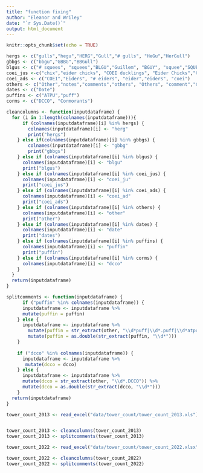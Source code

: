 ```yaml
---
title: "function fixing"
author: "Eleanor and Wriley"
date: "`r Sys.Date()`"
output: html_document
---
```


```r
knitr::opts_chunk$set(echo = TRUE)
```

```r
hergs <- c("gulls","hegu","HERG","Gull","# gulls", "HeGu","HerGull")
gbbgs <- c("bbgu","GBBG","BBGull")
blgus <- c("# squees", "squees","BLGU","Guillem", "BGUY", "squee","SQUEE")
coei_jus <-c("chix","eider chicks", "COEI ducklings", "Eider Chicks","COEI chix","COEI  chix","EICHICK")
coei_ads <- c("COEI","Eiders", "# eiders", "eider","eiders", "coei")
others <- c("Other","notes","comments","others", "Others", "comment","Comments")
dates <- c("Date")
puffins <- c("ATPU","puff")
corms <- c("DCCO", "Cormorants")

cleancolumns <- function(inputdataframe) {
  for (i in 1:length(colnames(inputdataframe))){
      if (colnames(inputdataframe)[i] %in% hergs) {
        colnames(inputdataframe)[i] <- "herg"
        print("hergs")
    } else if(colnames(inputdataframe)[i] %in% gbbgs) {
        colnames(inputdataframe)[i] <- "gbbg"
        print("gbbgs")
    } else if (colnames(inputdataframe)[i] %in% blgus) {
      colnames(inputdataframe)[i] <- "blgu"
      print("blgus")
    } else if (colnames(inputdataframe)[i] %in% coei_jus) {
      colnames(inputdataframe)[i] <- "coei_ju"
      print("coei_jus")
    } else if (colnames(inputdataframe)[i] %in% coei_ads) {
      colnames(inputdataframe)[i] <- "coei_ad"
      print("coei_ads")
    } else if (colnames(inputdataframe)[i] %in% others) {
      colnames(inputdataframe)[i] <- "other"
      print("other")
    } else if (colnames(inputdataframe)[i] %in% dates) {
      colnames(inputdataframe)[i] <- "date"
      print("dates")
    } else if (colnames(inputdataframe)[i] %in% puffins) {
      colnames(inputdataframe)[i] <- "puffin"
      print("puffin")
    } else if (colnames(inputdataframe)[i] %in% corms) {
      colnames(inputdataframe)[i] <- "dcco"
    }
  }
  return(inputdataframe)
}
```


```r
splitcomments <- function(inputdataframe) {
      if ("puffin" %in% colnames(inputdataframe)) {
      inputdataframe <- inputdataframe %>% 
      mutate(puffin = puffin)
    } else {
      inputdataframe <- inputdataframe %>% 
        mutate(puffin = str_extract(other, "\\d*puff|\\d*.puff|\\d*atpu|\\d*.atpu|\\d*puffis|\\d*puffins|\\d*.puffins|\\d*.ATPU|\\d*.ALPU|\\d*.puffin|\\d*..ATPU")) %>% 
        mutate(puffin = as.double(str_extract(puffin, "\\d*")))
    }
    
    if ("dcco" %in% colnames(inputdataframe)) {
      inputdataframe <- inputdataframe %>% 
       mutate(dcco = dcco)
    } else {
      inputdataframe <- inputdataframe %>% 
      mutate(dcco = str_extract(other, "\\d*.DCCO")) %>% 
      mutate(dcco = as.double(str_extract(dcco, "\\d*")))  
    }
  return(inputdataframe)
}
```


```r
tower_count_2013 <- read_excel("data/tower_count/tower_count_2013.xls") 


tower_count_2013 <- cleancolumns(tower_count_2013)
tower_count_2013 <- splitcomments(tower_count_2013)
```
```r
tower_count_2022 <- read_excel("data/tower_count/tower_count_2022.xlsx")

tower_count_2022 <- cleancolumns(tower_count_2022)
tower_count_2022 <- splitcomments(tower_count_2022)

```

